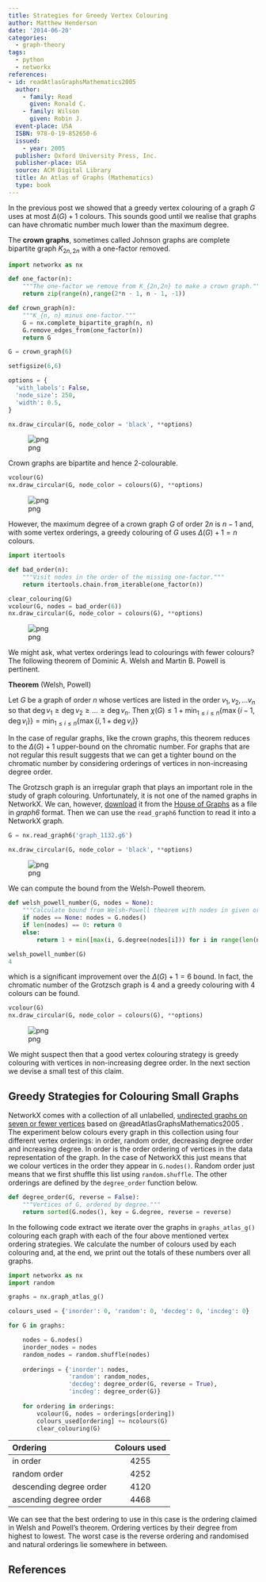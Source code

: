 ```yaml
---
title: Strategies for Greedy Vertex Colouring
author: Matthew Henderson
date: '2014-06-20'
categories:
  - graph-theory
tags:
  - python
  - networkx
references:
- id: readAtlasGraphsMathematics2005
  author:
    - family: Read
      given: Ronald C.
    - family: Wilson
      given: Robin J.
  event-place: USA
  ISBN: 978-0-19-852650-6
  issued:
    - year: 2005
  publisher: Oxford University Press, Inc.
  publisher-place: USA
  source: ACM Digital Library
  title: An Atlas of Graphs (Mathematics)
  type: book
---
```


In the previous post we showed that a greedy vertex colouring of a graph $G$
uses at most $\Delta(G) + 1$ colours. This sounds good until we realise that
graphs can have chromatic number much lower than the maximum degree.

The **crown graphs**, sometimes called Johnson graphs are complete bipartite
graph $K_{2n, 2n}$ with a one-factor removed.

```python
import networkx as nx

def one_factor(n):
    """The one-factor we remove from K_{2n,2n} to make a crown graph."""
    return zip(range(n),range(2*n - 1, n - 1, -1))

def crown_graph(n):
    """K_{n, n} minus one-factor."""
    G = nx.complete_bipartite_graph(n, n)
    G.remove_edges_from(one_factor(n))
    return G
```

```python
G = crown_graph(6)

setfigsize(6,6)

options = {
  'with_labels': False,
  'node_size': 250,
  'width': 0.5,
}

nx.draw_circular(G, node_color = 'black', **options)
```

![png](img/colouring-simulation-notebook_10_0.png)

Crown graphs are bipartite and hence 2-colourable.

```python
vcolour(G)
nx.draw_circular(G, node_color = colours(G), **options)
```

![png](img/colouring-simulation-notebook_12_0.png)

However, the maximum degree of a crown graph $G$ of order $2n$ is $n - 1$ and,
with some vertex orderings, a greedy colouring of $G$ uses $\Delta(G) + 1 = n$
colours.

```python
import itertools

def bad_order(n):
    """Visit nodes in the order of the missing one-factor."""
    return itertools.chain.from_iterable(one_factor(n))

clear_colouring(G)
vcolour(G, nodes = bad_order(6))
nx.draw_circular(G, node_color = colours(G), **options)
```

![png](img/colouring-simulation-notebook_14_0.png)

We might ask, what vertex orderings lead to colourings with fewer colours? The
following theorem of Dominic A. Welsh and Martin B. Powell is pertinent.

**Theorem** (Welsh, Powell)

Let $G$ be a graph of order $n$ whose vertices are listed in the order
$v_{1}, v_{2}, ... v_{n}$ so that 
$\operatorname{deg} v_{1} \geq \operatorname{deg} v_{2}\geq \dots \geq\operatorname{deg} v_{n}$.
Then
$\chi(G) \leq 1 + \min_{1 \leq i \leq n}\{\max{\{i - 1, \operatorname{deg} v_{i}\}\}} = \min_{1\leq i\leq n}\{\max{\{i, 1 + \operatorname{deg} v_{i}}\}\}$

In the case of regular graphs, like the crown graphs, this theorem reduces to
the $\Delta(G) + 1$ upper-bound on the chromatic number. For graphs that are not
regular this result suggests that we can get a tighter bound on the chromatic
number by considering orderings of vertices in non-increasing degree order.

The Grotzsch graph is an irregular graph that plays an important role in the
study of graph colouring. Unfortunately, it is not one of the named graphs in
NetworkX. We can, however,
[download](https://hog.grinvin.org/ViewGraphInfo.action?id=1132)
it from the
[House of Graphs](https://hog.grinvin.org)
as a file in *graph6* format. Then we can use the
`read_graph6` function to read it into a NetworkX graph.

```python
G = nx.read_graph6('graph_1132.g6')

nx.draw_circular(G, node_color = 'black', **options)
```

![png](img/colouring-simulation-notebook_18_0.png)

We can compute the bound from the Welsh-Powell theorem.

```python
def welsh_powell_number(G, nodes = None):
    """Calculate bound from Welsh-Powell theorem with nodes in given order."""
    if nodes == None: nodes = G.nodes()
    if len(nodes) == 0: return 0
    else:
        return 1 + min([max(i, G.degree(nodes[i])) for i in range(len(nodes))])

welsh_powell_number(G)
4
```

which is a significant improvement over the $\Delta(G) + 1 = 6$ bound. In fact,
the chromatic number of the Grotzsch graph is 4 and a greedy colouring with 4
colours can be found.

```python
vcolour(G)
nx.draw_circular(G, node_color = colours(G), **options)
```

![png](img/colouring-simulation-notebook_23_0.png)

We might suspect then that a good vertex colouring strategy is greedy colouring
with vertices in non-increasing degree order. In the next section we devise a
small test of this claim.

Greedy Strategies for Colouring Small Graphs
--------------------------------------------

NetworkX comes with a collection of all unlabelled, 
[undirected graphs on seven or fewer vertices][networkxgraphatlas]
based on
@readAtlasGraphsMathematics2005
.
The experiment below colours every graph in
this collection using four different vertex orderings: in order, random order,
decreasing degree order and increasing degree. In order is the order ordering
of vertices in the data representation of the graph. In the case of NetworkX
this just means that we colour vertices in the order they appear in
`G.nodes()`. Random order just means that we first shuffle this list using
`random.shuffle`. The other orderings are defined by the `degree_order`
function below.

```python
def degree_order(G, reverse = False):
    """Vertices of G, ordered by degree."""
    return sorted(G.nodes(), key = G.degree, reverse = reverse)
```

In the following code extract we iterate over the graphs in `graphs_atlas_g()`
colouring each graph with each of the four above mentioned vertex ordering
strategies. We calculate the number of colours used by each colouring and, at
the end, we print out the totals of these numbers over all graphs.

```python
import networkx as nx
import random

graphs = nx.graph_atlas_g()

colours_used = {'inorder': 0, 'random': 0, 'decdeg': 0, 'incdeg': 0}

for G in graphs:

    nodes = G.nodes()
    inorder_nodes = nodes
    random_nodes = random.shuffle(nodes)
    
    orderings = {'inorder': nodes,
                 'random': random_nodes,
                 'decdeg': degree_order(G, reverse = True),
                 'incdeg': degree_order(G)}
    
    for ordering in orderings:
        vcolour(G, nodes = orderings[ordering])
        colours_used[ordering] += ncolours(G)
        clear_colouring(G)
```

| Ordering                | Colours used |
|:------------------------|:------------:|
| in order                |     4255     |
| random order            |     4252     |
| descending degree order |     4120     |
| ascending degree order  |     4468     |

We can see that the best ordering to use in this case is the ordering claimed in
Welsh and Powell's theorem. Ordering vertices by their degree from highest to
lowest. The worst case is the reverse ordering and randomised and natural
orderings lie somewhere in between.

References
----------

[nbviewer]: http://nbviewer.ipython.org/gist/MHenderson/658e3bb656357cd948d5
[mckaysmallgraphs]: http://cs.anu.edu.au/~bdm/data/graphs.html
[networkxgraphatlas]: http://networkx.lanl.gov/reference/generated/networkx.generators.atlas.graph_atlas_g.html
[grotzschhog]: https://hog.grinvin.org/ViewGraphInfo.action?id=1132
[grotzschgraph]: http://en.wikipedia.org/wiki/Gr%C3%B6tzsch_graph
